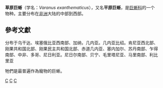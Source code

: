 {{Speciesbox 
| taxon = Varanus exanthematicus
| status = LC
| status_system = iucn3.1
| image =Varanus exanthematicus at beijingzoo.jpg
| binomial_authority = (Bosc, 1792)
}}
'''草原巨蜥'''（学名：''Varanus exanthematicus''），又名'''平原巨蜥'''，是[[巨蜥科|巨蜥科]]的一个物种。主要分布在[[非洲|非洲]]大陆的中部到西部。

== 參考文獻 ==
{{reflist}}
{{Commons|Varanus exanthematicus}}
{{taxonbar}}
[[Category:_1792年描述的动物|C]]
[[Category:非洲特有种|C]]
[[Category:巨蜥屬|C]]
分布于乌干达、埃塞俄比亚西南部、加纳，几内亚。几内亚比绍。肯尼亚西北部、刚果共和国北部、刚果民主共和国北部、赤道几内亚、塞内加尔、苏丹南部、乍得南部、中非、多哥、尼日利亚。尼日尔南部、贝宁、毛里塔尼亚、马里南部、利比里亚

牠們是最普遍作為寵物的巨蜥。